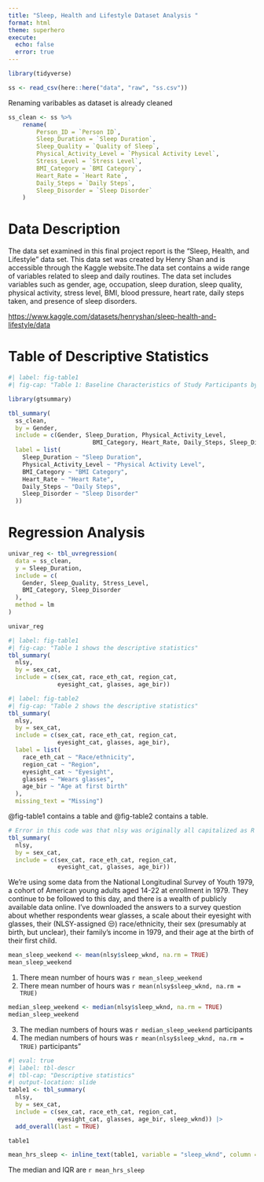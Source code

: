 ```yaml
---
title: "Sleep, Health and Lifestyle Dataset Analysis "
format: html
theme: superhero
execute:
  echo: false
  error: true
---
```


```r
library(tidyverse)

ss <- read_csv(here::here("data", "raw", "ss.csv"))

```

Renaming varibables as dataset is already cleaned

```r
ss_clean <- ss %>%
	rename(
		Person_ID = `Person ID`,
		Sleep_Duration = `Sleep Duration`,
		Sleep_Quality = `Quality of Sleep`,
		Physical_Activity_Level = `Physical Activity Level`,
		Stress_Level = `Stress Level`,
		BMI_Category = `BMI Category`,
		Heart_Rate = `Heart Rate`,
		Daily_Steps = `Daily Steps`,
		Sleep_Disorder = `Sleep Disorder`
	)
```

# Data Description

The data set examined in this final project report is the "Sleep, Health, and Lifestyle" data set. This data set was created by Henry Shan and is accessible through the Kaggle website.The data set contains a wide range of variables related to sleep and daily routines. The data set includes variables such as gender, age, occupation, sleep duration, sleep quality, physical activity, stress level, BMI, blood pressure, heart rate, daily steps taken, and presence of sleep disorders.

<https://www.kaggle.com/datasets/henryshan/sleep-health-and-lifestyle/data>

# Table of Descriptive Statistics

```r
#| label: fig-table1
#| fig-cap: "Table 1: Baseline Characteristics of Study Participants by Gender. This table presents the distribution of key characteristics among female (N = 1,841) and male (N = 1,891) participants. Values are expressed as median (Q1, Q3) or n (%). The characteristics include sleep duration, physical activity level, BMI category, heart rate, daily steps, and presence of sleep disorders. Notable findings include similar median sleep durations and physical activity levels between genders, but significant differences in BMI categories and the prevalence of sleep disorders, particularly sleep apnea, which was more common among females."

library(gtsummary)

tbl_summary(
  ss_clean,
  by = Gender,
  include = c(Gender, Sleep_Duration, Physical_Activity_Level, 
  						BMI_Category, Heart_Rate, Daily_Steps, Sleep_Disorder),
  label = list(
  	Sleep_Duration ~ "Sleep Duration",
  	Physical_Activity_Level ~ "Physical Activity Level",
  	BMI_Category ~ "BMI Category",
  	Heart_Rate ~ "Heart Rate",
  	Daily_Steps ~ "Daily Steps",
  	Sleep_Disorder ~ "Sleep Disorder"
  ))
```


# Regression Analysis

```r
univar_reg <- tbl_uvregression(
  data = ss_clean,
  y = Sleep_Duration,
  include = c(
    Gender, Sleep_Quality, Stress_Level, 
    BMI_Category, Sleep_Disorder
  ),
  method = lm
)

univar_reg
```



```r
#| label: fig-table1
#| fig-cap: "Table 1 shows the descriptive statistics"
tbl_summary(
  nlsy,
  by = sex_cat,
  include = c(sex_cat, race_eth_cat, region_cat,
              eyesight_cat, glasses, age_bir))
```

```r
#| label: fig-table2
#| fig-cap: "Table 2 shows the descriptive statistics"
tbl_summary(
  nlsy,
  by = sex_cat,
  include = c(sex_cat, race_eth_cat, region_cat,
              eyesight_cat, glasses, age_bir),
  label = list(
    race_eth_cat ~ "Race/ethnicity",
    region_cat ~ "Region",
    eyesight_cat ~ "Eyesight",
    glasses ~ "Wears glasses",
    age_bir ~ "Age at first birth"
  ),
  missing_text = "Missing")
```

@fig-table1 contains a table and @fig-table2 contains a table.

```r

# Error in this code was that nlsy was originally all capitalized as R is case sensitive
tbl_summary(
  nlsy,
  by = sex_cat,
  include = c(sex_cat, race_eth_cat, region_cat,
              eyesight_cat, glasses, age_bir))
```

We’re using some data from the National Longitudinal Survey of Youth 1979, a cohort of American young adults aged 14-22 at enrollment in 1979. They continue to be followed to this day, and there is a wealth of publicly available data online. I’ve downloaded the answers to a survey question about whether respondents wear glasses, a scale about their eyesight with glasses, their (NLSY-assigned 😒) race/ethnicity, their sex (presumably at birth, but unclear), their family’s income in 1979, and their age at the birth of their first child.

```r
mean_sleep_weekend <- mean(nlsy$sleep_wknd, na.rm = TRUE)
mean_sleep_weekend
```

1.  There mean number of hours was `r mean_sleep_weekend`
2.  There mean number of hours was `r mean(nlsy$sleep_wknd, na.rm = TRUE)`

```r
median_sleep_weekend <- median(nlsy$sleep_wknd, na.rm = TRUE)
median_sleep_weekend
```

3.  The median numbers of hours was `r median_sleep_weekend` participants
4.  The median numbers of hours was `r mean(nlsy$sleep_wknd, na.rm = TRUE)` participants"

```r
#| eval: true
#| label: tbl-descr
#| tbl-cap: "Descriptive statistics"
#| output-location: slide
table1 <- tbl_summary(
  nlsy,
  by = sex_cat,
  include = c(sex_cat, race_eth_cat, region_cat,
              eyesight_cat, glasses, age_bir, sleep_wknd)) |> 
  add_overall(last = TRUE)

table1

mean_hrs_sleep <- inline_text(table1, variable = "sleep_wknd", column = "stat_0")
```

The median and IQR are `r mean_hrs_sleep`
